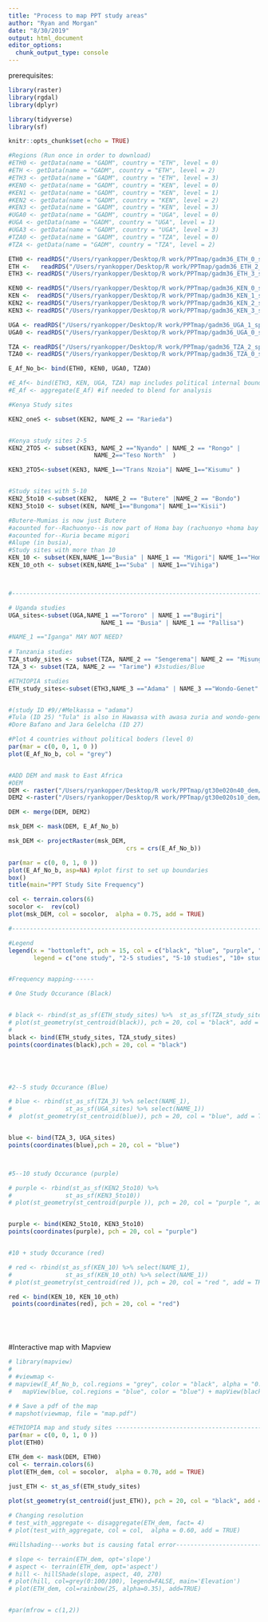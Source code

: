 ```yaml
---
title: "Process to map PPT study areas"
author: "Ryan and Morgan"
date: "8/30/2019"
output: html_document
editor_options: 
  chunk_output_type: console
---
```

prerequisites:
```r
library(raster)
library(rgdal)
library(dplyr)

library(tidyverse)
library(sf)
```


```r
knitr::opts_chunk$set(echo = TRUE)

#Regions (Run once in order to download)
#ETH0 <- getData(name = "GADM", country = "ETH", level = 0)
#ETH <- getData(name = "GADM", country = "ETH", level = 2)
#ETH3 <- getData(name = "GADM", country = "ETH", level = 3)
#KEN0 <- getData(name = "GADM", country = "KEN", level = 0)
#KEN1 <- getData(name = "GADM", country = "KEN", level = 1)
#KEN2 <- getData(name = "GADM", country = "KEN", level = 2)
#KEN3 <- getData(name = "GADM", country = "KEN", level = 3)
#UGA0 <- getData(name = "GADM", country = "UGA", level = 0)
#UGA <- getData(name = "GADM", country = "UGA", level = 1)
#UGA3 <- getData(name = "GADM", country = "UGA", level = 3)
#TZA0 <- getData(name = "GADM", country = "TZA", level = 0)
#TZA <- getData(name = "GADM", country = "TZA", level = 2)

ETH0 <- readRDS("/Users/ryankopper/Desktop/R work/PPTmap/gadm36_ETH_0_sp.rds")
ETH <-   readRDS("/Users/ryankopper/Desktop/R work/PPTmap/gadm36_ETH_2_sp.rds")
ETH3 <- readRDS("/Users/ryankopper/Desktop/R work/PPTmap/gadm36_ETH_3_sp.rds")

KEN0 <- readRDS("/Users/ryankopper/Desktop/R work/PPTmap/gadm36_KEN_0_sp.rds")
KEN <-  readRDS("/Users/ryankopper/Desktop/R work/PPTmap/gadm36_KEN_1_sp.rds")
KEN2 <- readRDS("/Users/ryankopper/Desktop/R work/PPTmap/gadm36_KEN_2_sp.rds")
KEN3 <- readRDS("/Users/ryankopper/Desktop/R work/PPTmap/gadm36_KEN_3_sp.rds")

UGA <- readRDS("/Users/ryankopper/Desktop/R work/PPTmap/gadm36_UGA_1_sp.rds")
UGA0 <- readRDS("/Users/ryankopper/Desktop/R work/PPTmap/gadm36_UGA_0_sp.rds")

TZA <- readRDS("/Users/ryankopper/Desktop/R work/PPTmap/gadm36_TZA_2_sp.rds")
TZA0 <- readRDS("/Users/ryankopper/Desktop/R work/PPTmap/gadm36_TZA_0_sp.rds")

E_Af_No_b<- bind(ETH0, KEN0, UGA0, TZA0)

#E_Af<- bind(ETH3, KEN, UGA, TZA) map includes political internal boundaries
#E_Af <- aggregate(E_Af) #if needed to blend for analysis

#Kenya Study sites

KEN2_oneS <- subset(KEN2, NAME_2 == "Rarieda")


#Kenya study sites 2-5
KEN2_2TO5 <- subset(KEN3, NAME_2 =="Nyando" | NAME_2 == "Rongo" |
                        NAME_2=="Teso North"  )

KEN3_2TO5<-subset(KEN3, NAME_1=="Trans Nzoia"| NAME_1=="Kisumu" )


#Study sites with 5-10
KEN2_5to10 <-subset(KEN2,  NAME_2 == "Butere" |NAME_2 == "Bondo")
KEN3_5to10 <- subset(KEN, NAME_1=="Bungoma"| NAME_1=="Kisii")

#Butere-Mumias is now just Butere
#acounted for--Rachuonyo--is now part of Homa bay (rachuonyo +homa bay = 14)
#acounted for--Kuria became migori
#Alupe (in busia),
#Study sites with more than 10
KEN_10 <- subset(KEN,NAME_1=="Busia" | NAME_1 == "Migori"| NAME_1=="Homa Bay" | NAME_1=="Siaya")
KEN_10_oth <- subset(KEN,NAME_1=="Suba" | NAME_1=="Vihiga")



#------------------------------------------------------------------------------

# Uganda studies
UGA_sites<-subset(UGA,NAME_1 =="Tororo" | NAME_1 =="Bugiri"| 
                          NAME_1 == "Busia" | NAME_1 == "Pallisa")

#NAME_1 =="Iganga" MAY NOT NEED? 
                        
# Tanzania studies
TZA_study_sites <- subset(TZA, NAME_2 == "Sengerema"| NAME_2 == "Misungwi") #single study
TZA_3 <- subset(TZA, NAME_2 == "Tarime") #3studies/Blue 

#ETHIOPIA studies
ETH_study_sites<-subset(ETH3,NAME_3 =="Adama" | NAME_3 =="Wondo-Genet" | NAME_3 == "Awasa Zuria"| NAME_3 =="Mieso" | NAME_3 == "Bako Tibe" | NAME_3 == "Jimma Arjo" | NAME_3 == "Boset"| NAME_3 == "Yayu" | NAME_3 == "Habro" | NAME_3 == "Tahtay Maychew" | NAME_3 == "Thehulederie") 


#(study ID #9//#Melkassa = "adama")
#Tula (ID 25) "Tula" is also in Hawassa with awasa zuria and wondo-genet 
#Dore Bafano and Jara Gelelcha (ID 27)

#Plot 4 countries without political boders (level 0)
par(mar = c(0, 0, 1, 0 ))
plot(E_Af_No_b, col = "grey") 


#ADD DEM and mask to East Africa
#DEM
DEM <- raster("/Users/ryankopper/Desktop/R work/PPTmap/gt30e020n40_dem/gt30e020n40.dem")
DEM2 <-raster("/Users/ryankopper/Desktop/R work/PPTmap/gt30e020s10_dem/gt30e020s10.dem")

DEM <- merge(DEM, DEM2)

msk_DEM <- mask(DEM, E_Af_No_b)

msk_DEM <- projectRaster(msk_DEM, 
                                 crs = crs(E_Af_No_b))

par(mar = c(0, 0, 1, 0 ))
plot(E_Af_No_b, asp=NA) #plot first to set up boundaries
box()
title(main="PPT Study Site Frequency")

col <- terrain.colors(6)
socolor <-  rev(col) 
plot(msk_DEM, col = socolor,  alpha = 0.75, add = TRUE)

#-----------------------------------------------------------------------------

#Legend
legend(x = "bottomleft", pch = 15, col = c("black", "blue", "purple", "red"),
       legend = c("one study", "2-5 studies", "5-10 studies", "10+ studies"), bty = "n", pt.cex = 2)


#Frequency mapping------

# One Study Occurance (Black)


# black <- rbind(st_as_sf(ETH_study_sites) %>%  st_as_sf(TZA_study_sites)) 
# plot(st_geometry(st_centroid(black)), pch = 20, col = "black", add = TRUE)
#
black <- bind(ETH_study_sites, TZA_study_sites)
points(coordinates(black),pch = 20, col = "black") 





#2--5 study Occurance (Blue)

# blue <- rbind(st_as_sf(TZA_3) %>% select(NAME_1), 
#               st_as_sf(UGA_sites) %>% select(NAME_1))
#  plot(st_geometry(st_centroid(blue)), pch = 20, col = "blue", add = TRUE)


blue <- bind(TZA_3, UGA_sites)
points(coordinates(blue),pch = 20, col = "blue")



#5--10 study Occurance (purple) 

# purple <- rbind(st_as_sf(KEN2_5to10) %>% 
#               st_as_sf(KEN3_5to10))
# plot(st_geometry(st_centroid(purple )), pch = 20, col = "purple ", add = TRUE)


purple <- bind(KEN2_5to10, KEN3_5to10)
points(coordinates(purple), pch = 20, col = "purple")


#10 + study Occurance (red)

# red <- rbind(st_as_sf(KEN_10) %>% select(NAME_1), 
#               st_as_sf(KEN_10_oth) %>% select(NAME_1))
# plot(st_geometry(st_centroid(red )), pch = 20, col = "red ", add = TRUE)

red <- bind(KEN_10, KEN_10_oth)
 points(coordinates(red), pch = 20, col = "red")






```


#Interactive map with Mapview
```r

# library(mapview)
# 
# #viewmap <-
# mapview(E_Af_No_b, col.regions = "grey", color = "black", alpha = "0.9" , map.types = "Stamen.Toner") + mapView(red, col.regions = "red",  color = "red") +
#   mapView(blue, col.regions = "blue", color = "blue") + mapView(black, col.regions = "black", color = "black") +  mapView(purple, col.regions = "purple", color = "purple")

# # Save a pdf of the map
# mapshot(viewmap, file = "map.pdf")


```

```r

#ETHIOPIA map and study sites --------------------------------------------------
par(mar = c(0, 0, 1, 0 ))
plot(ETH0)

ETH_dem <- mask(DEM, ETH0)
col <- terrain.colors(6)
plot(ETH_dem, col = socolor,  alpha = 0.70, add = TRUE)

just_ETH <- st_as_sf(ETH_study_sites)  
              
plot(st_geometry(st_centroid(just_ETH)), pch = 20, col = "black", add = TRUE)

# Changing resolution
# test_with_aggregate <- disaggregate(ETH_dem, fact= 4)
# plot(test_with_aggregate, col = col,  alpha = 0.60, add = TRUE)

#Hillshading---works but is causing fatal error---------------------------------

# slope <- terrain(ETH_dem, opt='slope')
# aspect <- terrain(ETH_dem, opt='aspect')
# hill <- hillShade(slope, aspect, 40, 270)
# plot(hill, col=grey(0:100/100), legend=FALSE, main='Elevation')
# plot(ETH_dem, col=rainbow(25, alpha=0.35), add=TRUE)


#par(mfrow = c(1,2))

```

